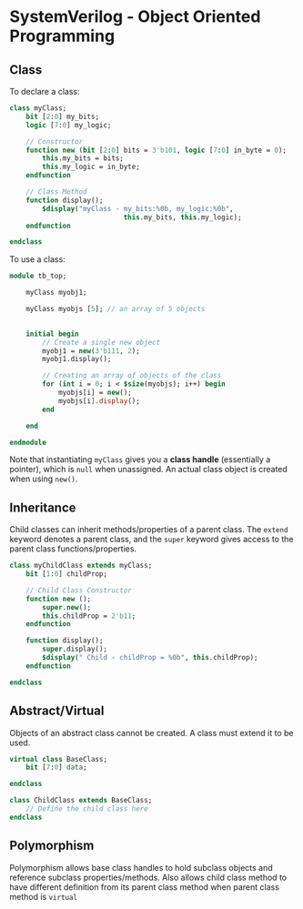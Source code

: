 # SystemVerilog - Object Oriented Programming



## Class

To declare a class:

```systemverilog
class myClass;
    bit [2:0] my_bits;
    logic [7:0] my_logic;

    // Constructor
    function new (bit [2:0] bits = 3'b101, logic [7:0] in_byte = 0);
        this.my_bits = bits;
        this.my_logic = in_byte;
    endfunction

    // Class Method
    function display();
        $display("myClass - my_bits:%0b, my_logic:%0b",
                            this.my_bits, this.my_logic);
    endfunction

endclass
```

To use a class:

```systemverilog
module tb_top;

    myClass myobj1;

    myClass myobjs [5]; // an array of 5 objects
    

    initial begin
        // Create a single new object
        myobj1 = new(3'b111, 2);
        myobj1.display();

        // Creating an array of objects of the class
        for (int i = 0; i < $size(myobjs); i++) begin
            myobjs[i] = new();
            myobjs[i].display();
        end

    end

endmodule
```
Note that instantiating `myClass` gives you a **class handle** (essentially a pointer), which is `null` when unassigned. An actual class object is created when using `new()`.

## Inheritance

Child classes can inherit methods/properties of a parent class. The `extend` keyword denotes a parent class, and the `super` keyword gives access to the parent class functions/properties.

```systemverilog
class myChildClass extends myClass;
    bit [1:0] childProp;

    // Child Class Constructor
    function new ();
        super.new();
        this.childProp = 2'b11;
    endfunction

    function display();
        super.display();
        $display(" Child - childProp = %0b", this.childProp);
    endfunction

endclass
```

## Abstract/Virtual

Objects of an abstract class cannot be created. A class must extend it to be used.

```systemverilog
virtual class BaseClass;
    bit [7:0] data;

endclass

class ChildClass extends BaseClass;
    // Define the child class here
endclass

```

## Polymorphism

Polymorphism allows base class handles to hold subclass objects and reference subclass properties/methods. Also allows child class method to have different definition from its parent class method when parent class method is `virtual`

```systemverilog

```

